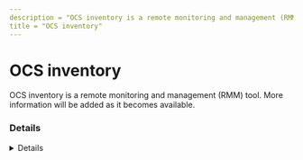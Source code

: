 ```yaml
---
description = "OCS inventory is a remote monitoring and management (RMM) tool. More information will be added as it becomes available."
title = "OCS inventory"
---
```




# OCS inventory

OCS inventory is a remote monitoring and management (RMM) tool. More information will be added as it becomes available.

### Details
<Details author={""}
         category={""}
         created={""}
         website={""}
         lastModified={"2024-02-09"}
         privileges={""}
         free={ false }
         verification={ false }
/>

#### Installation Paths
<Card code={ ["ocsinventory.exe", "ocsservice.exe"] }/>





### Forensic Artifacts




#### Network Artifacts
<EuiSpacer size="xl"/>
<NetworkArtifactsTable data={ [{"Description": "Known remote domains", "Domains": ["user_managed", "ocsinventory-ng.org"], "Ports": []}] }/>




### Detections
- Detects potential network activity of OCS inventory RMM tool
  - [Sigma Rule](https://github.com/magicsword-io/LOLRMM/blob/main/detections/sigma/ocs_inventory_network_sigma.yml)
- Detects potential processes activity of OCS inventory RMM tool
  - [Sigma Rule](https://github.com/magicsword-io/LOLRMM/blob/main/detections/sigma/ocs_inventory_processes_sigma.yml)

### References
- [https://ocsinventory-ng.org/?page_id=878&lang=en](https://ocsinventory-ng.org/?page_id=878&lang=en)

